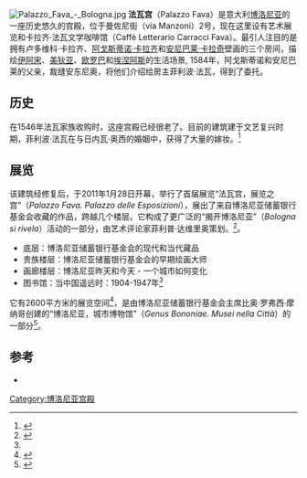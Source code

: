 [[File:Palazzo_Fava_-_Bologna.jpg|thumb]]
'''法瓦宫'''（Palazzo Fava）是意大利[[博洛尼亚|博洛尼亚]]的一座历史悠久的宫殿，位于曼佐尼街（via Manzoni）2号，现在这里设有艺术展览和卡拉齐·法瓦文学咖啡馆（Caffè Letterario Carracci Fava）。最引人注目的是拥有卢多维科·卡拉齐、[[阿戈斯蒂诺·卡拉齐|阿戈斯蒂诺·卡拉齐]]和[[安尼巴莱·卡拉奇|安尼巴莱·卡拉奇]]壁画的三个房间，描绘[[伊阿宋|伊阿宋]]、[[美狄亚|美狄亚]]、[[欧罗巴|欧罗巴]]和[[埃涅阿斯|埃涅阿斯]]的生活场景, 1584年，阿戈斯蒂诺和安尼巴莱的父亲，裁缝安东尼奥，将他们介绍给房主菲利波·法瓦，得到了委托。

==历史==
在1546年法瓦家族收购时，这座宫殿已经很老了。目前的建筑建于文艺复兴时期，菲利波·法瓦在与日内瓦·奥西的婚姻中，获得了大量的嫁妆。<ref name=cupole>{{cite web|url=http://www.voltecupolesoffitti.it/pagine_php/edificio.php?id_edificio=45&lingua=2|title=Palazzo Fava|language=it|access-date=2020-08-25|archive-date=2016-06-04|archive-url=https://web.archive.org/web/20160604023208/http://www.voltecupolesoffitti.it/pagine_php/edificio.php?id_edificio=45&lingua=2|dead-url=no}}</ref> 

== 展览 ==
该建筑经修复后，于2011年1月28日开幕，举行了首届展览“法瓦宫，展览之宫”（''Palazzo Fava. Palazzo delle Esposizioni''），展出了来自博洛尼亚储蓄银行基金会收藏的作品，跨越几个楼层。它构成了更广泛的“揭开博洛尼亚”（''Bologna si rivela''）活动的一部分，由艺术评论家菲利普·达维里奥策划。<ref name="autogenerato1">{{Cite web|title=Bologna si rivela Palazzo Fava Bologna|url=http://1995-2015.undo.net/it/mostra/113663|access-date=2020-06-28|website=1995-2015.undo.net|language=it|archive-date=2020-07-02|archive-url=https://web.archive.org/web/20200702034118/http://1995-2015.undo.net/it/mostra/113663|dead-url=no}}</ref>。
* 底层：博洛尼亚储蓄银行基金会的现代和当代藏品
* 贵族楼层：博洛尼亚储蓄银行基金会的早期绘画大师
* 画廊楼层：博洛尼亚昨天和今天 - 一个城市如何变化
* 图书馆：当中国遥远时：1904-1947年<ref name=autogenerato1 />

它有2600平方米的展览空间<ref>{{Cite web|title=Palazzo Fava - Palazzo delle Esposizioni|url=http://bbcc.ibc.regione.emilia-romagna.it/pater/loadcard.do?id_card=153095|access-date=2020-06-28|website=bbcc.ibc.regione.emilia-romagna.it|language=it|archive-date=2020-06-28|archive-url=https://web.archive.org/web/20200628151036/http://bbcc.ibc.regione.emilia-romagna.it/pater/loadcard.do?id_card=153095|dead-url=no}}</ref>，是由博洛尼亚储蓄银行基金会主席比奥·罗弗西·摩纳哥创建的“博洛尼亚，城市博物馆”（''Genus Bononiae. Musei nella Città''）的一部分<ref>{{Cite web |url=http://www.genusbononiae.it/index.php?pag=8 |title=Genus Bononiae - Musei nella Città di Bologna, idea di museo diffuso nella città - GENUS BONONIAE |access-date=2020-08-25 |archive-date=2016-01-22 |archive-url=https://web.archive.org/web/20160122132447/http://www.genusbononiae.it/index.php?pag=8 |dead-url=no }}</ref>。

== 参考 ==
<references />
* {{Cite web|url=http://genusbononiae.it/palazzi/palazzo-fava/|title=Official site|language=it|access-date=2020-08-25|archive-date=2021-01-18|archive-url=https://web.archive.org/web/20210118124150/https://genusbononiae.it/palazzi/palazzo-fava/|dead-url=no}}
[[Category:博洛尼亚宫殿|Category:博洛尼亚宫殿]]